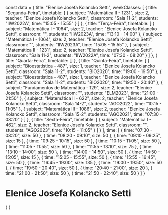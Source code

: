 const data = {
  title: "Elenice Josefa Kolancko Setti",
  weekClasses: [
    {
      title: "Segunda-Feira",
      timetable: [
        {
          subject: "Matemática II - 1231",
          size: 2,
          teacher: "Elenice Josefa Kolancko Setti",
          classroom: "Sala 11-2",
          students: "IIW2022A",
          time: "15:05 - 15:55"
        }
      ]
    },
    {
      title: "Terça-Feira",
      timetable: [
        {
          subject: "Matemática I - 1064",
          size: 2,
          teacher: "Elenice Josefa Kolancko Setti",
          classroom: "",
          students: "IIW2023A",
          time: "13:10 - 14:00"
        },
        {
          subject: "Matemática I - 1064",
          size: 2,
          teacher: "Elenice Josefa Kolancko Setti",
          classroom: "",
          students: "IIW2023A",
          time: "15:05 - 15:55"
        },
        {
          subject: "Matemática II - 1231",
          size: 2,
          teacher: "Elenice Josefa Kolancko Setti",
          classroom: "Sala 11-2",
          students: "IIW2022A",
          time: "07:30 - 08:20"
        }
      ]
    },
    {
      title: "Quarta-Feira",
      timetable: []
    },
    {
      title: "Quinta-Feira",
      timetable: [
        {
          subject: "Bioestatística - 487",
          size: 1,
          teacher: "Elenice Josefa Kolancko Setti",
          classroom: "Sala 11-2",
          students: "BIO2020",
          time: "19:00 - 19:50"
        },
        {
          subject: "Bioestatística - 487",
          size: 1,
          teacher: "Elenice Josefa Kolancko Setti",
          classroom: "Sala 11-2",
          students: "BIO2020",
          time: "19:50 - 20:40"
        },
        {
          subject: "Fundamentos de Matemática - 129",
          size: 2,
          teacher: "Elenice Josefa Kolancko Setti",
          classroom: "",
          students: "ELM2023",
          time: "21:00 - 21:50"
        },
        {
          subject: "Matemática II - 622",
          size: 2,
          teacher: "Elenice Josefa Kolancko Setti",
          classroom: "Sala 14-2",
          students: "AGO2022",
          time: "10:15 - 11:05"
        },
        {
          subject: "Matemática III - 1086",
          size: 2,
          teacher: "Elenice Josefa Kolancko Setti",
          classroom: "Sala 15-2",
          students: "AGO2021",
          time: "07:30 - 08:20"
        }
      ]
    },
    {
      title: "Sexta-Feira",
      timetable: [
        {
          subject: "Matemática I - 462",
          size: 2,
          teacher: "Elenice Josefa Kolancko Setti",
          classroom: "",
          students: "AGO2023",
          time: "10:15 - 11:05"
        }
      ]
    }
  ],
  time: [
    {
      time: "07:30 - 08:20",
      size: 50
    },
    {
      time: "08:20 - 09:10",
      size: 50
    },
    {
      time: "09:10 - 09:25",
      size: 15
    },
    {
      time: "09:25 - 10:15",
      size: 50
    },
    {
      time: "10:15 - 11:05",
      size: 50
    },
    {
      time: "11:05 - 11:55",
      size: 50
    },
    {
      time: "11:55 - 13:10",
      size: 75
    },
    {
      time: "13:10 - 14:00",
      size: 50
    },
    {
      time: "14:00 - 14:50",
      size: 50
    },
    {
      time: "14:50 - 15:05",
      size: 15
    },
    {
      time: "15:05 - 15:55",
      size: 50
    },
    {
      time: "15:55 - 16:45",
      size: 50
    },
    {
      time: "16:45 - 19:00",
      size: 135
    },
    {
      time: "19:00 - 19:50",
      size: 50
    },
    {
      time: "19:50 - 20:40",
      size: 50
    },
    {
      time: "20:40 - 21:00",
      size: 20
    },
    {
      time: "21:00 - 21:50",
      size: 50
    },
    {
      time: "21:50 - 22:40",
      size: 50
    }
  ]
}

# Elenice Josefa Kolancko Setti

<div>
    {
        <Grid
            title={data.title} 
            weekClasses={data.weekClasses} 
            time={data.time}
        />
    }
</div>